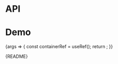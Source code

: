 
<Meta title="Packages/FocusJail" component={FocusJailContainer} />

# API

<ArgsTable />

# Demo

<Canvas>
  <Story
    name="FocusJail"
    args={{ as: 'hook', focusOnMount: true, restoreFocus: true }}
    argTypes={{
      as: { options: ['container', 'hook'], control: 'radio', table: { category: 'Story' } },
      containerRef: { control: false }
    }}
  >
    {args => {
      const containerRef = useRef();
      return <FocusJailStory {...args} containerRef={containerRef} />;
    }}
  </Story>
</Canvas>

<Markdown>{README}</Markdown>
